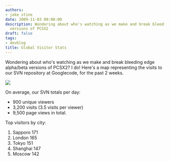 ```yaml
---
authors:
- jake stine
date: 2009-11-03 00:00:00
description: Wondering about who's watching as we make and break bleeding edge alpha/beta
  versions of PCSX2
draft: false
tags:
- devblog
title: Global Visitor Stats
---
```


Wondering about who's watching as we make and break bleeding edge
alpha/beta versions of PCSX2? I do! Here's a map representing the visits
to our SVN repository at Googlecode,
for the past 2 weeks.

<!-- truncate -->

<!-- TODO - legacy low res pic? -->

![](./img/googlecode_stats_256_thumb.webp)

On average, our SVN totals per day:

-   900 unique viewers
-   3,200 visits (3.5 visits per viewer)
-   9,500 page views in total.

Top visitors by city:

1. Sapporo 171
2. London 165
3. Tokyo 151
4. Shanghai 147
5. Moscow 142